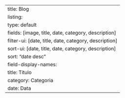 ---
title: Blog
listing:
    type: default
    fields: [image, title, date, category, description]    
    filter-ui: [date, title, date, category, description]
    sort-ui: [date, title, date, category, description]
    sort: "date desc"
    field-display-names:
        title: Título
        category: Categoria
        date: Data
---